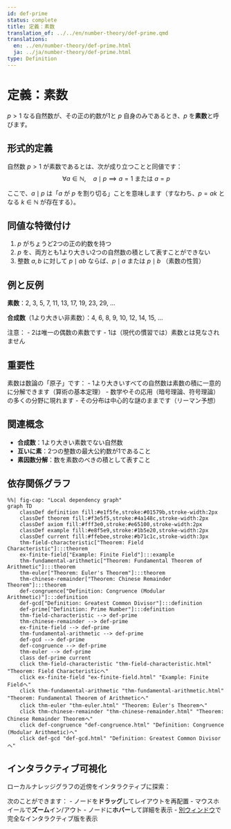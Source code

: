 ```yaml
---
id: def-prime
status: complete
title: 定義：素数
translation_of: ../../en/number-theory/def-prime.qmd
translations:
  en: ../en/number-theory/def-prime.html
  ja: ../ja/number-theory/def-prime.html
type: Definition
---
```


# 定義：素数 {#def-prime}

$p > 1$ なる自然数が、その正の約数が1と $p$ 自身のみであるとき、$p$ を**素数**と呼びます。

## 形式的定義

自然数 $p > 1$ が素数であるとは、次が成り立つことと同値です：
$$\forall a \in \mathbb{N}, \quad a \mid p \implies a = 1 \text{ または } a = p$$

ここで、$a \mid p$ は「$a$ が $p$ を割り切る」ことを意味します（すなわち、$p = ak$ となる $k \in \mathbb{N}$ が存在する）。

## 同値な特徴付け

1. $p$ がちょうど2つの正の約数を持つ
2. $p$ を、両方とも1より大きい2つの自然数の積として表すことができない
3. 整数 $a, b$ に対して $p \mid ab$ ならば、$p \mid a$ または $p \mid b$ （素数の性質）

## 例と反例

**素数**：2, 3, 5, 7, 11, 13, 17, 19, 23, 29, ...

**合成数**（1より大きい非素数）：4, 6, 8, 9, 10, 12, 14, 15, ...

注意：
- 2は唯一の偶数の素数です
- 1は（現代の慣習では）素数とは見なされません

## 重要性

素数は数論の「原子」です：
- 1より大きいすべての自然数は素数の積に一意的に分解できます（算術の基本定理）
- 数学やその応用（暗号理論、符号理論）の多くの分野に現れます
- その分布は中心的な謎のままです（リーマン予想）

## 関連概念

- **合成数**：1より大きい素数でない自然数
- **互いに素**：2つの整数の最大公約数が1であること
- **素因数分解**：数を素数のべきの積として表すこと

## 依存関係グラフ

```mermaid
%%| fig-cap: "Local dependency graph"
graph TD
    classDef definition fill:#e1f5fe,stroke:#01579b,stroke-width:2px
    classDef theorem fill:#f3e5f5,stroke:#4a148c,stroke-width:2px
    classDef axiom fill:#fff3e0,stroke:#e65100,stroke-width:2px
    classDef example fill:#e8f5e9,stroke:#1b5e20,stroke-width:2px
    classDef current fill:#ffebee,stroke:#b71c1c,stroke-width:3px
    thm-field-characteristic["Theorem: Field Characteristic"]:::theorem
    ex-finite-field["Example: Finite Field"]:::example
    thm-fundamental-arithmetic["Theorem: Fundamental Theorem of Arithmetic"]:::theorem
    thm-euler["Theorem: Euler's Theorem"]:::theorem
    thm-chinese-remainder["Theorem: Chinese Remainder Theorem"]:::theorem
    def-congruence["Definition: Congruence (Modular Arithmetic)"]:::definition
    def-gcd["Definition: Greatest Common Divisor"]:::definition
    def-prime["Definition: Prime Number"]:::definition
    thm-field-characteristic --> def-prime
    thm-chinese-remainder --> def-prime
    ex-finite-field --> def-prime
    thm-fundamental-arithmetic --> def-prime
    def-gcd --> def-prime
    def-congruence --> def-prime
    thm-euler --> def-prime
    class def-prime current
    click thm-field-characteristic "thm-field-characteristic.html" "Theorem: Field Characteristicへ"
    click ex-finite-field "ex-finite-field.html" "Example: Finite Fieldへ"
    click thm-fundamental-arithmetic "thm-fundamental-arithmetic.html" "Theorem: Fundamental Theorem of Arithmeticへ"
    click thm-euler "thm-euler.html" "Theorem: Euler's Theoremへ"
    click thm-chinese-remainder "thm-chinese-remainder.html" "Theorem: Chinese Remainder Theoremへ"
    click def-congruence "def-congruence.html" "Definition: Congruence (Modular Arithmetic)へ"
    click def-gcd "def-gcd.html" "Definition: Greatest Common Divisorへ"
```

## インタラクティブ可視化

ローカルナレッジグラフの近傍をインタラクティブに探索：

::: {.graph-viz data-id="def-prime" data-width="700" data-height="500"}
:::

次のことができます：
- ノードを**ドラッグ**してレイアウトを再配置
- マウスホイールで**ズーム**イン/アウト
- ノードに**ホバー**して詳細を表示
- [別ウィンドウ](../../output/interactive/def-prime.html){target="_blank"}で完全なインタラクティブ版を表示
